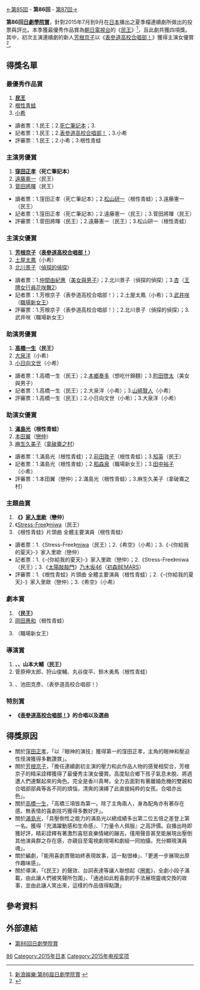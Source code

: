 {{noteTA
|G1=JP Show}}
[[第85回日劇學院賞|←第85回]] - '''第86回''' - [[第87回日劇學院賞|第87回→]]

'''第86回[[日劇學院賞|日劇學院賞]]'''，針對2015年7月到9月在[[日本|日本]]播出之夏季檔連續劇所做出的投票與評比。本季獲最優秀作品賞為[[朝日電視台|朝日電視台]]的《[[民王#電視劇|民王]]》<ref>[http://mindcity.sina.com.tw/weibo/user/entpaparazzi/3902896758554719 新浪娛樂:第86屆日劇學院賞] {{webarchive|url=https://web.archive.org/web/20160304210732/http://mindcity.sina.com.tw/weibo/user/entpaparazzi/3902896758554719 |date=2016-03-04 }}</ref>，且此劇共獲四項獎。其中，初次主演連續劇的新人[[芳根京子|芳根京子]]以《[[表參道高校合唱部！|表參道高校合唱部！]]》獲得主演女優賞<ref>{{YouTube|hYCOtR1M85w|芳根京子感言（Smartザテレビジョン官網）}}</ref>。

== 得獎名單 ==
===最優秀作品賞===
#'''[[民王#電視劇|民王]]'''
#[[根性青蛙#電視劇版|根性青蛙]]
#[[小希|小希]]

*讀者票：1.民王；2.[[死亡筆記_(電視劇)|死亡筆記本]]；3.{{link-ja|想吃什錦麵|ちゃんぽん食べたか}}
*記者票：1.民王；2.[[表參道高校合唱部！|表參道高校合唱部！]]；3.小希
*評審票：1.民王；2.小希；3.根性青蛙

===主演男優賞===
#'''[[窪田正孝|窪田正孝]]（死亡筆記本）'''
#[[遠藤憲一|遠藤憲一]]（民王）
#[[菅田將暉|菅田將暉]]（民王）

*讀者票：1.窪田正孝（死亡筆記本）；2.[[松山研一|松山研一]]（根性青蛙）；3.遠藤憲一（民王）
*記者票：1.窪田正孝（死亡筆記本）；2.遠藤憲一（民王）；3.菅田將暉（民王）
*評審票：1.菅田將暉（民王）；2.遠藤憲一（民王）；3.松山研一（根性青蛙）

===主演女優賞===
#'''[[芳根京子|芳根京子]]（[[表參道高校合唱部！|表參道高校合唱部！]]）'''
#[[土屋太鳳|土屋太鳳]]（小希）
#[[北川景子|北川景子]]（[[偵探的偵探|偵探的偵探]]）

*讀者票：1.[[仲間由紀惠|仲間由紀惠]]（[[美女與男子|美女與男子]]）；2.北川景子（偵探的偵探）；3.[[杏_(演員)|杏]]（[[王牌女行員花咲舞#第二季|王牌女行員花咲舞2]]）
*記者票：1.芳根京子（表參道高校合唱部！）；2.土屋太鳳（小希）；3.[[武井咲|武井咲]]（[[職場新女王|職場新女王]]）
*評審票：1.芳根京子（表參道高校合唱部！）；2.北川景子（偵探的偵探）；3.武井咲（職場新女王）

===助演男優賞===
#'''[[高橋一生|高橋一生]]（民王）'''
#[[大泉洋|大泉洋]]（小希）
#[[小日向文世|小日向文世]]（小希）

*讀者票：1.高橋一生（民王）；2.[[本鄉奏多|本鄉奏多]]（想吃什錦麵）；3.[[町田啓太|町田啓太]]（美女與男子）
*記者票：1.高橋一生（民王）；2.大泉洋（小希）；3.[[山崎賢人|山崎賢人]]（小希）
*評審票：1.高橋一生（民王）；2.小日向文世（小希）；3.大泉洋（小希）

===助演女優賞===
#'''[[滿島光|滿島光]]（根性青蛙）'''
#[[本田翼|本田翼]]（[[戀仲|戀仲]]）
#[[麻生久美子|麻生久美子]]（[[拿破崙之村|拿破崙之村]]）

*讀者票：1.滿島光（根性青蛙）；2.[[前田敦子|前田敦子]]（根性青蛙）；3.[[知英|知英]]（民王）
*記者票：1.滿島光（根性青蛙）；2.[[稻森泉|稻森泉]]（職場新女王）；3.[[田中裕子|田中裕子]]（小希）
*評審票：1.本田翼（戀仲）；2.滿島光（根性青蛙）；3.麻生久美子（拿破崙之村）

===主題曲賞===
#'''《{{link-ja|你給我的夏天|君がくれた夏 (家入レオの曲)|-{你給我的夏天}-}}》[[家入里歐|家入里歐]]（戀仲）'''
#《[[ONENESS|Stress-Free]]》[[miwa|miwa]]（民王）
#《根性青蛙》片頭曲 全體主要演員（根性青蛙）

*讀者票：1.《Stress-Free》[[miwa|miwa]]（民王）；2.《希空》（小希）；3.《-{你給我的夏天}-》家入里歐（戀仲）
*記者票：1.《-{你給我的夏天}-》家入里歐（戀仲）；2.《Stress-Free》miwa（民王）；3.《[[太陽敲敲門|太陽敲敲門]]》[[乃木坂46|乃木坂46]]（[[初森BEMARS|初森BEMARS]]）
*評審票：1.《根性青蛙》片頭曲 全體主要演員（根性青蛙）；2.《-{你給我的夏天}-》家入里歐（戀仲）；3.《希空》（小希）

===劇本賞===
#'''{{link-ja|西荻弓繪|西荻弓絵}}（民王）'''
#[[岡田惠和|岡田惠和]]（根性青蛙）
#{{link-ja|内館牧子|内館牧子}}（職場新女王）

===導演賞===
#'''{{link-ja|木村尚|木村ひさし}}、{{link-ja|本橋圭太|本橋圭太}}、山本大輔（民王）'''
#菅原伸太郎、狩山俊輔、丸谷俊平、鈴木勇馬（根性青蛙）
#{{link-ja|石井康晴|石井康晴}}、池田克彥、{{link-ja|吉田秋生 (導演)|吉田秋生 (ドラマ演出家)|吉田秋生}}（表參道高校合唱部！）
===特別賞===
*'''《[[表參道高校合唱部！|表參道高校合唱部！]]》的合唱以及選曲'''

== 得獎原因 ==
*關於[[窪田正孝|窪田正孝]]，「以『眼神的演技』獲得第一的窪田正孝，主角的眼神和壓迫性怪演獲得多數讚賞」。
*關於[[芳根京子|芳根京子]]，「擔任連續劇初主演的壓力和此作品人物的感覺相契合，芳根京子的精采詮釋獲得了最優秀主演女優賞。高度貼合鄉下孩子氣息未脫、將週遭人們連繫起來的角色。完全是香川真琴。全力去面對有著離婚危機的雙親和合唱部部員等各不同的煩惱，清爽的演繹了此直接純粋的女孩。合唱亦出色」。
*關於[[高橋一生|高橋一生]]，「高橋三項皆為第一。除了主角兩人，身為配角亦有著存在感。無表情的喜劇技巧獲得多數好評」。
*關於[[滿島光|滿島光]]，「具壓倒性之能力的滿島光以總成績多出第二位五倍之差登上第一名。獲得『充滿躍動感和生命感』、『力量令人佩服』之高評價。自播出時即獲好評，精彩詮釋有著激烈喜怒哀樂情緒的蹦吉。僅用聲音甚至能展現出壓倒其他演員群之存在感，亦親自至電視劇現場和劇組一同拍攝，充分顯現演員魂」。
*關於編劇{{link-ja|西荻弓繪|西荻弓絵}}，「能用喜劇貫徹始終表現故事，這一點很棒」、「更進一步展現出原作趣味感」。
*關於導演{{link-ja|木村尚|木村ひさし}}，「《民王》的聲效、台詞表達等讓人聯想起《[[圈套|圈套]]》，全劇小段子滿載，由此讓人們被笑聲所包圍」、「通過如此輕喜劇的手法展現靈魂交換的故事，並由此讓人笑出來，這樣的作品值得點讚」

== 參考資料 ==
{{reflist}}

== 外部連結 ==
*[https://web.archive.org/web/20151122122347/http://thetv.jp/feature/dramaacademy/archives/86.html 第86回日劇學院賞]

{{日劇學院賞名單}}
[[Category:日劇學院賞|86]]
[[Category:2015年日本|Category:2015年日本]]
[[Category:2015年电视奖项|Category:2015年电视奖项]]